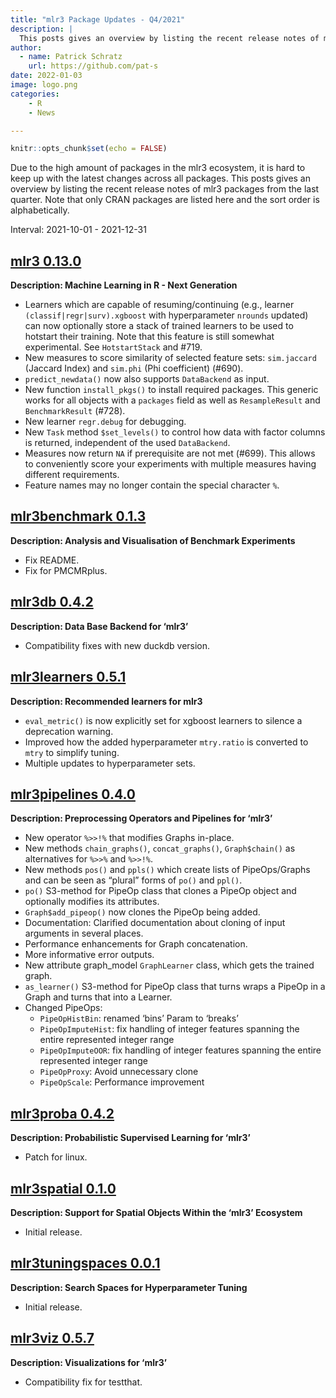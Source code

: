 ```yaml
---
title: "mlr3 Package Updates - Q4/2021"
description: |
  This posts gives an overview by listing the recent release notes of mlr3 packages from the last quarter.
author:
  - name: Patrick Schratz
    url: https://github.com/pat-s
date: 2022-01-03
image: logo.png
categories:
    - R
    - News

---
```



```r
knitr::opts_chunk$set(echo = FALSE)
```

Due to the high amount of packages in the mlr3 ecosystem, it is hard to keep up with the latest changes across all packages.
This posts gives an overview by listing the recent release notes of mlr3 packages from the last quarter.
Note that only CRAN packages are listed here and the sort order is alphabetically.

Interval: 2021-10-01 - 2021-12-31

## [mlr3 0.13.0](https://github.com/mlr-org/mlr3)

**Description: Machine Learning in R - Next Generation**

* Learners which are capable of resuming/continuing (e.g.,
  learner `(classif|regr|surv).xgboost` with hyperparameter `nrounds` updated)
  can now optionally store a stack of trained learners to be used to hotstart
  their training. Note that this feature is still somewhat experimental.
  See `HotstartStack` and #719.
* New measures to score similarity of selected feature sets:
  `sim.jaccard` (Jaccard Index) and `sim.phi` (Phi coefficient) (#690).
* `predict_newdata()` now also supports `DataBackend` as input.
* New function `install_pkgs()` to install required packages. This generic works
  for all objects with a `packages` field as well as `ResampleResult` and
  `BenchmarkResult` (#728).
* New learner `regr.debug` for debugging.
* New `Task` method `$set_levels()` to control how data with factor columns
  is returned, independent of the used `DataBackend`.
* Measures now return `NA` if prerequisite are not met (#699).
  This allows to conveniently score your experiments with  multiple measures
  having different requirements.
* Feature names may no longer contain the special character `%`.


## [mlr3benchmark 0.1.3](https://github.com/mlr-org/mlr3benchmark)

**Description: Analysis and Visualisation of Benchmark Experiments**

* Fix README.
* Fix for PMCMRplus.


## [mlr3db 0.4.2](https://github.com/mlr-org/mlr3db)

**Description: Data Base Backend for 'mlr3'**

* Compatibility fixes with new duckdb version.


## [mlr3learners 0.5.1](https://github.com/mlr-org/mlr3learners)

**Description: Recommended learners for mlr3**

* `eval_metric()` is now explicitly set for xgboost learners to silence a
  deprecation warning.
* Improved how the added hyperparameter `mtry.ratio` is converted to `mtry` to
  simplify tuning.
* Multiple updates to hyperparameter sets.


## [mlr3pipelines 0.4.0](https://github.com/mlr-org/mlr3pipelines)

**Description: Preprocessing Operators and Pipelines for 'mlr3'**

* New operator `%>>!%` that modifies Graphs in-place.
* New methods `chain_graphs()`, `concat_graphs()`, `Graph$chain()` as alternatives for `%>>%` and `%>>!%`.
* New methods `pos()` and `ppls()` which create lists of PipeOps/Graphs and can be seen as "plural" forms of `po()` and `ppl()`.
* `po()` S3-method for PipeOp class that clones a PipeOp object and optionally modifies its attributes.
* `Graph$add_pipeop()` now clones the PipeOp being added.
* Documentation: Clarified documentation about cloning of input arguments in several places.
* Performance enhancements for Graph concatenation.
* More informative error outputs.
* New attribute graph_model `GraphLearner` class, which gets the trained graph.
* `as_learner()` S3-method for PipeOp class that turns wraps a PipeOp in a Graph and turns that into a Learner.
* Changed PipeOps:
  - `PipeOpHistBin`: renamed 'bins' Param to 'breaks'
  - `PipeOpImputeHist`: fix handling of integer features spanning the entire represented integer range
  - `PipeOpImputeOOR`: fix handling of integer features spanning the entire represented integer range
  - `PipeOpProxy`: Avoid unnecessary clone
  - `PipeOpScale`: Performance improvement


## [mlr3proba 0.4.2](https://github.com/mlr-org/mlr3proba)

**Description: Probabilistic Supervised Learning for 'mlr3'**

* Patch for linux.


## [mlr3spatial 0.1.0](https://github.com/mlr-org/mlr3spatial)

**Description: Support for Spatial Objects Within the 'mlr3' Ecosystem**

* Initial release.


## [mlr3tuningspaces 0.0.1](https://github.com/mlr-org/mlr3tuningspaces)

**Description: Search Spaces for Hyperparameter Tuning**

* Initial release.


## [mlr3viz 0.5.7](https://github.com/mlr-org/mlr3viz)

**Description: Visualizations for 'mlr3'**

* Compatibility fix for testthat.



